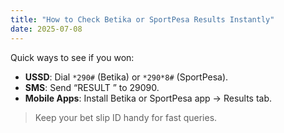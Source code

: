 ```yaml
---
title: "How to Check Betika or SportPesa Results Instantly"
date: 2025-07-08
---
```


Quick ways to see if you won:

- **USSD**: Dial `*290#` (Betika) or `*290*8#` (SportPesa).  
- **SMS**: Send “RESULT <betID>” to 29090.  
- **Mobile Apps**: Install Betika or SportPesa app → Results tab.  

> Keep your bet slip ID handy for fast queries.  
